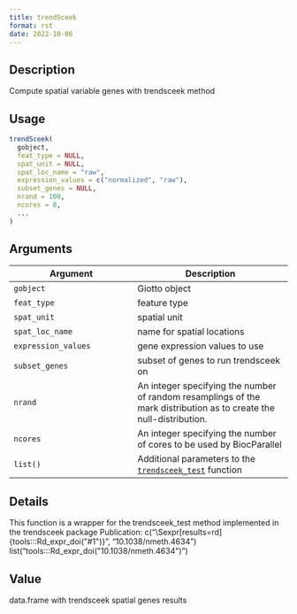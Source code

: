 ```yaml
--- 
title: trendSceek 
format: rst 
date: 2022-10-06 
--- 
```


## Description

Compute spatial variable genes with trendsceek method


## Usage

```r
trendSceek(
  gobject,
  feat_type = NULL,
  spat_unit = NULL,
  spat_loc_name = "raw",
  expression_values = c("normalized", "raw"),
  subset_genes = NULL,
  nrand = 100,
  ncores = 8,
  ...
)
```


## Arguments

Argument      |Description
------------- |----------------
`gobject`     |     Giotto object
`feat_type`     |     feature type
`spat_unit`     |     spatial unit
`spat_loc_name`     |     name for spatial locations
`expression_values`     |     gene expression values to use
`subset_genes`     |     subset of genes to run trendsceek on
`nrand`     |     An integer specifying the number of random resamplings of the mark distribution as to create the null-distribution.
`ncores`     |     An integer specifying the number of cores to be used by BiocParallel
`list()`     |     Additional parameters to the [`trendsceek_test`](#trendsceektest) function


## Details

This function is a wrapper for the trendsceek_test method implemented in the trendsceek package
 Publication: c("\\Sexpr[results=rd]{tools:::Rd_expr_doi(\"#1\")}", "10.1038/nmeth.4634") list("tools:::Rd_expr_doi(\"10.1038/nmeth.4634\")")


## Value

data.frame with trendsceek spatial genes results



